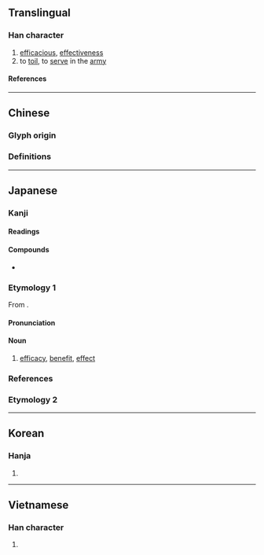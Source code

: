 {{also|效}}
{{character info/new}}
==Translingual==

===Han character===
{{Han char|rn=19|rad=力|as=06|sn=8|four=|canj=YKKS|ids=⿰交力}}

# [[efficacious]], [[effectiveness]]
# to [[toil]], to [[serve]] in the [[army]]

====References====
{{Han ref|kx=0147.120|dkj=02334|dj=0331.200|hdz=10370.010|uh=52B9}}

----

==Chinese==
===Glyph origin===
{{Han etym}}
{{Han compound|交|力|c1=p|c2=s|ls=psc}}
===Definitions===
{{zh-see|效|v}}

----

==Japanese==
{{ja-kanji forms|効|效}}

===Kanji===
{{ja-kanji|grade=5|rs=力06|kyu=效}}

====Readings====
{{ja-readings
|goon=ぎょう<げう
|kanon=こう<かう
|kun=き-く, なら-う, いた-す
}}

====Compounds====
* {{ja-r|有効|ゆうこう}}

===Etymology 1===
{{ja-kanjitab|こう|yomi=kanon}}
From {{der|ja|ltc|sort=こう|-}} {{ltc-l|効}}.

====Pronunciation====
{{ja-pron|こう|acc=1|acc_ref=DJR|y=kanon}}

====Noun====
{{ja-noun|こう|hhira=かう}}

# [[efficacy]], [[benefit]], [[effect]]

===References===
<references/>

===Etymology 2===
{{ja-kanjitab|かい|yomi=k}}
{{ja-see|甲斐}}

----

==Korean==

===Hanja===
{{ko-hanja|hangeul=[[효]]|rv=hyo|mr=hyo}}

# {{defn|lang=ko|sort=力06}}

----

==Vietnamese==

===Han character===
{{vi-readings|rs=力06|reading=hiệu}}

# {{defn|lang=vi|sort=力06}}